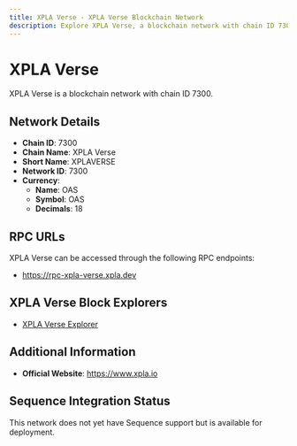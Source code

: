 ```yaml
--- 
title: XPLA Verse - XPLA Verse Blockchain Network
description: Explore XPLA Verse, a blockchain network with chain ID 7300. Learn about its native currency, OAS, and how to interact with the network.
---
```


# XPLA Verse

XPLA Verse is a blockchain network with chain ID 7300.

## Network Details

- **Chain ID**: 7300
- **Chain Name**: XPLA Verse
- **Short Name**: XPLAVERSE
- **Network ID**: 7300
- **Currency**: 
  - **Name**: OAS
  - **Symbol**: OAS
  - **Decimals**: 18

## RPC URLs

XPLA Verse can be accessed through the following RPC endpoints:

- https://rpc-xpla-verse.xpla.dev

## XPLA Verse Block Explorers

- [XPLA Verse Explorer](https://explorer-xpla-verse.xpla.dev)

## Additional Information

- **Official Website**: https://www.xpla.io

## Sequence Integration Status

This network does not yet have Sequence support but is available for deployment.
